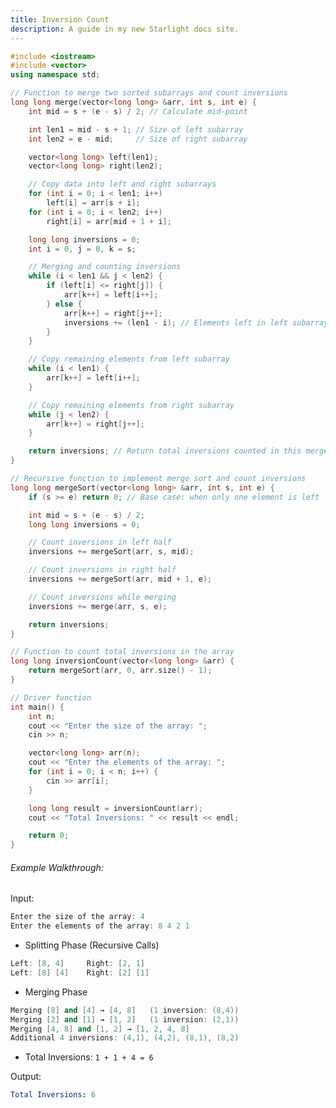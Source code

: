 ```yaml
---
title: Inversion Count
description: A guide in my new Starlight docs site.
---
```


```c++
#include <iostream>
#include <vector>
using namespace std;

// Function to merge two sorted subarrays and count inversions
long long merge(vector<long long> &arr, int s, int e) {
    int mid = s + (e - s) / 2; // Calculate mid-point

    int len1 = mid - s + 1; // Size of left subarray
    int len2 = e - mid;     // Size of right subarray

    vector<long long> left(len1);
    vector<long long> right(len2);

    // Copy data into left and right subarrays
    for (int i = 0; i < len1; i++)
        left[i] = arr[s + i];
    for (int i = 0; i < len2; i++)
        right[i] = arr[mid + 1 + i];

    long long inversions = 0;
    int i = 0, j = 0, k = s;

    // Merging and counting inversions
    while (i < len1 && j < len2) {
        if (left[i] <= right[j]) {
            arr[k++] = left[i++];
        } else {
            arr[k++] = right[j++];
            inversions += (len1 - i); // Elements left in left subarray are greater than right[j]
        }
    }

    // Copy remaining elements from left subarray
    while (i < len1) {
        arr[k++] = left[i++];
    }

    // Copy remaining elements from right subarray
    while (j < len2) {
        arr[k++] = right[j++];
    }

    return inversions; // Return total inversions counted in this merge step
}

// Recursive function to implement merge sort and count inversions
long long mergeSort(vector<long long> &arr, int s, int e) {
    if (s >= e) return 0; // Base case: when only one element is left

    int mid = s + (e - s) / 2;
    long long inversions = 0;

    // Count inversions in left half
    inversions += mergeSort(arr, s, mid);

    // Count inversions in right half
    inversions += mergeSort(arr, mid + 1, e);

    // Count inversions while merging
    inversions += merge(arr, s, e);

    return inversions;
}

// Function to count total inversions in the array
long long inversionCount(vector<long long> &arr) {
    return mergeSort(arr, 0, arr.size() - 1);
}

// Driver function
int main() {
    int n;
    cout << "Enter the size of the array: ";
    cin >> n;

    vector<long long> arr(n);
    cout << "Enter the elements of the array: ";
    for (int i = 0; i < n; i++) {
        cin >> arr[i];
    }

    long long result = inversionCount(arr);
    cout << "Total Inversions: " << result << endl;

    return 0;
}

```

###### Example Walkthrough:
Input:
```c++
Enter the size of the array: 4
Enter the elements of the array: 8 4 2 1
```
- Splitting Phase (Recursive Calls)
```c++
Left: [8, 4]     Right: [2, 1]
Left: [8] [4]    Right: [2] [1]

```

- Merging Phase
```c++
Merging [8] and [4] → [4, 8]   (1 inversion: (8,4))
Merging [2] and [1] → [1, 2]   (1 inversion: (2,1))
Merging [4, 8] and [1, 2] → [1, 2, 4, 8]  
Additional 4 inversions: (4,1), (4,2), (8,1), (8,2)
```

- Total Inversions:
`1 + 1 + 4 = 6`

Output:
```yaml
Total Inversions: 6
```
